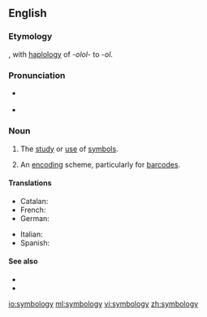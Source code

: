==English==

===Etymology===
{{suffix|symbol|ology}}, with [[haplology]] of ''-olol-'' to ''-ol''.

===Pronunciation===
* {{a|GenAm}} {{IPA|[sɪmˈbɑlədʒi]}}
* {{a|RP}} {{IPA|[sɪmˈbɒlədʒi]}}

===Noun===
{{en-noun|symbologies}}

# {{label|en|uncountable}} The [[study]] or [[use]] of [[symbol]]s.
# {{label|en|countable}} An [[encoding]] scheme, particularly for [[barcode]]s.

====Translations====
{{trans-top|study of symbols}}
* Catalan: {{t|ca|simbologia|f}}
* French: {{t+|fr|symbologie|f}}
* German: {{t|de|Symbologie|f}}
{{trans-mid}}
* Italian: {{t|it|simbologia|f}}
* Spanish: {{t|es|simbología|f}}
{{trans-bottom}}

====See also====
* {{l/en|semiology}}
* {{l/en|semiotics}}

[[io:symbology]]
[[ml:symbology]]
[[vi:symbology]]
[[zh:symbology]]